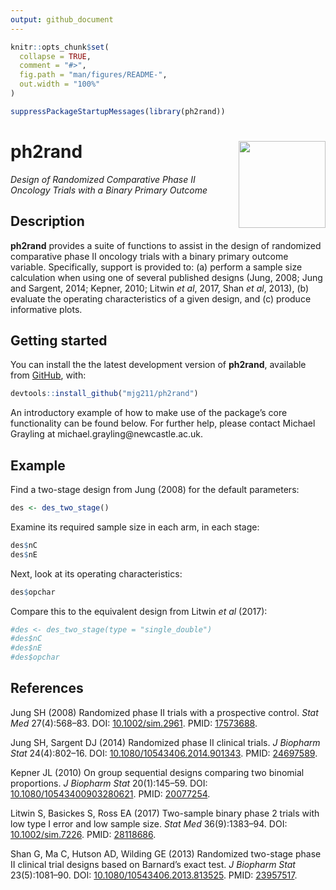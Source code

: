 ```yaml
---
output: github_document
---
```


<!-- README.md is generated from README.Rmd. Please edit that file -->

```r
knitr::opts_chunk$set(
  collapse = TRUE,
  comment = "#>",
  fig.path = "man/figures/README-",
  out.width = "100%"
)
```

```r
suppressPackageStartupMessages(library(ph2rand))
```

# ph2rand <img src='man/figures/ph2rand.png' align="right" height="139" />

*Design of Randomized Comparative Phase II Oncology Trials with a Binary Primary Outcome*

## Description

__ph2rand__ provides a suite of functions to assist in the design of randomized comparative phase II oncology trials with a binary primary outcome variable. Specifically, support is provided to: (a) perform a sample size calculation when using one of several published designs (Jung, 2008; Jung and Sargent, 2014; Kepner, 2010; Litwin *et al*, 2017, Shan *et al*, 2013), (b) evaluate the operating characteristics of a given design, and (c) produce informative plots.

## Getting started

You can install the the latest development version of __ph2rand__, available from [GitHub](https://github.com/), with:

```r
devtools::install_github("mjg211/ph2rand")
```

An introductory example of how to make use of the package’s core functionality can be found below.
For further help, please contact Michael Grayling at michael.grayling@newcastle.ac.uk.

## Example

Find a two-stage design from Jung (2008) for the default parameters:

```r
des <- des_two_stage()
```

Examine its required sample size in each arm, in each stage:

```r
des$nC
des$nE
```

Next, look at its operating characteristics:

```r
des$opchar
```

Compare this to the equivalent design from Litwin *et al* (2017):

```r
#des <- des_two_stage(type = "single_double")
#des$nC
#des$nE
#des$opchar
```

## References

Jung SH (2008) Randomized phase II trials with a prospective control. *Stat Med* 27(4):568--83. DOI: [10.1002/sim.2961](https://doi.org/10.1002/sim.2961). PMID: [17573688](https://www.ncbi.nlm.nih.gov/pubmed/17573688).

Jung SH, Sargent DJ (2014) Randomized phase II clinical trials. *J Biopharm Stat* 24(4):802--16. DOI: [10.1080/10543406.2014.901343](https://doi.org/10.1080/10543406.2014.901343). PMID: [24697589](https://www.ncbi.nlm.nih.gov/pubmed/24697589).

Kepner JL (2010) On group sequential designs comparing two binomial proportions. *J Biopharm Stat* 20(1):145--59. DOI: [10.1080/10543400903280621](https://doi.org/10.1080/10543400903280621). PMID: [20077254](https://www.ncbi.nlm.nih.gov/pubmed/20077254).

Litwin S, Basickes S, Ross EA (2017) Two-sample binary phase 2 trials with low type I error and low sample size. *Stat Med* 36(9):1383--94. DOI: [10.1002/sim.7226](http://doi.org/10.1002/sim.7226). PMID: [28118686](https://www.ncbi.nlm.nih.gov/pubmed/28118686).

Shan G, Ma C, Hutson AD, Wilding GE (2013) Randomized two-stage phase II clinical trial designs based on Barnard's exact test. *J Biopharm Stat* 23(5):1081--90. DOI: [10.1080/10543406.2013.813525](https://doi.org/10.1080/10543406.2013.813525). PMID: [23957517](https://www.ncbi.nlm.nih.gov/pubmed/23957517).